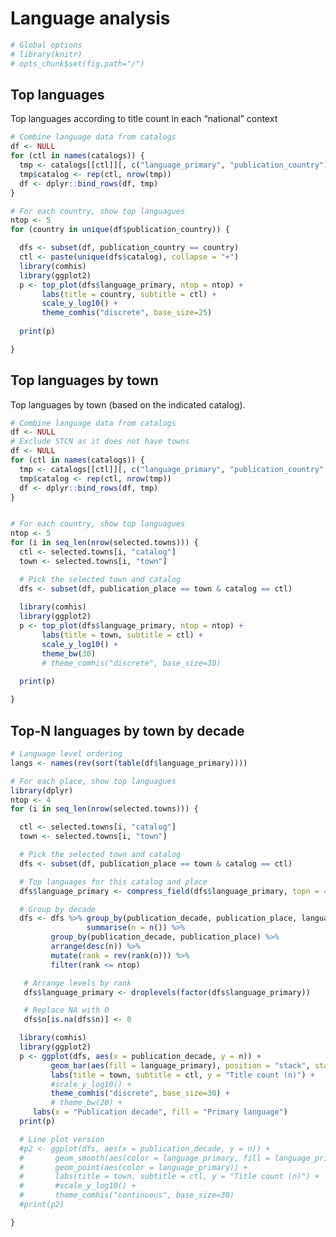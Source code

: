 # Language analysis

```r
# Global options
# library(knitr)
# opts_chunk$set(fig.path="/")
```



## Top languages

Top languages according to title count in each “national” context 


```r
# Combine language data from catalogs
df <- NULL
for (ctl in names(catalogs)) {
  tmp <- catalogs[[ctl]][, c("language_primary", "publication_country")]
  tmp$catalog <- rep(ctl, nrow(tmp))
  df <- dplyr::bind_rows(df, tmp)
}

# For each country, show top languagues
ntop <- 5
for (country in unique(df$publication_country)) {

  dfs <- subset(df, publication_country == country)
  ctl <- paste(unique(dfs$catalog), collapse = "+")
  library(comhis)
  library(ggplot2)  
  p <- top_plot(dfs$language_primary, ntop = ntop) +
       labs(title = country, subtitle = ctl) +       
       scale_y_log10() +
       theme_comhis("discrete", base_size=25)
       
  print(p)

}
```



## Top languages by town

Top languages by town (based on the indicated catalog).

```r
# Combine language data from catalogs
df <- NULL
# Exclude STCN as it does not have towns
df <- NULL
for (ctl in names(catalogs)) {
  tmp <- catalogs[[ctl]][, c("language_primary", "publication_country", "publication_place", "publication_decade")]
  tmp$catalog <- rep(ctl, nrow(tmp))
  df <- dplyr::bind_rows(df, tmp)
}


# For each country, show top languagues
ntop <- 5
for (i in seq_len(nrow(selected.towns))) {
  ctl <- selected.towns[i, "catalog"]
  town <- selected.towns[i, "town"]

  # Pick the selected town and catalog
  dfs <- subset(df, publication_place == town & catalog == ctl)
  
  library(comhis)
  library(ggplot2)  
  p <- top_plot(dfs$language_primary, ntop = ntop) +
       labs(title = town, subtitle = ctl) +
       scale_y_log10() +
       theme_bw(30)
       # theme_comhis("discrete", base_size=30)
       
  print(p)

}
```



## Top-N languages by town by decade


```r
# Language level ordering
langs <- names(rev(sort(table(df$language_primary))))

# For each place, show top languagues
library(dplyr)
ntop <- 4
for (i in seq_len(nrow(selected.towns))) {

  ctl <- selected.towns[i, "catalog"]
  town <- selected.towns[i, "town"]

  # Pick the selected town and catalog
  dfs <- subset(df, publication_place == town & catalog == ctl)

  # Top languages for this catalog and place
  dfs$language_primary <- compress_field(dfs$language_primary, topn = 4, rest = "Other")

  # Group by decade
  dfs <- dfs %>% group_by(publication_decade, publication_place, language_primary) %>%
                 summarise(n = n()) %>%
		 group_by(publication_decade, publication_place) %>%
		 arrange(desc(n)) %>%
		 mutate(rank = rev(rank(n))) %>%
		 filter(rank <= ntop)

   # Arrange levels by rank
   dfs$language_primary <- droplevels(factor(dfs$language_primary))

   # Replace NA with 0
   dfs$n[is.na(dfs$n)] <- 0

  library(comhis)
  library(ggplot2)
  p <- ggplot(dfs, aes(x = publication_decade, y = n)) +
         geom_bar(aes(fill = language_primary), position = "stack", stat = "identity") + 
         labs(title = town, subtitle = ctl, y = "Title count (n)") +
         #scale_y_log10() +
         theme_comhis("discrete", base_size=30) +
         # theme_bw(20) +	 
	 labs(x = "Publication decade", fill = "Primary language") 
  print(p)

  # Line plot version
  #p2 <- ggplot(dfs, aes(x = publication_decade, y = n)) +
  #       geom_smooth(aes(color = language_primary, fill = language_primary)) +
  #       geom_point(aes(color = language_primary)) + 	 
  #       labs(title = town, subtitle = ctl, y = "Title count (n)") +
  #       #scale_y_log10() +
  #       theme_comhis("continuous", base_size=30) 
  #print(p2)

}
```
